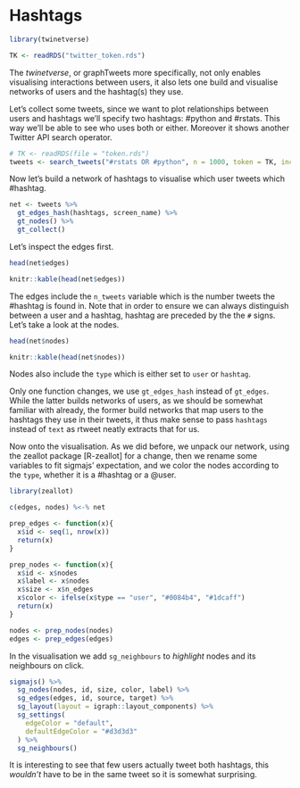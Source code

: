 # Hashtags {#hashtags}

```r
library(twinetverse)

TK <- readRDS("twitter_token.rds")
```

The _twinetverse_, or graphTweets more specifically, not only enables visualising interactions between users, it also lets one build and visualise networks of users and the hashtag(s) they use.

Let's collect some tweets, since we want to plot relationships between users and hashtags we'll specify two hashtags: #python and #rstats. This way we'll be able to see who uses both or either. Moreover it shows another Twitter API search operator.

```r
# TK <- readRDS(file = "token.rds")
tweets <- search_tweets("#rstats OR #python", n = 1000, token = TK, include_rts = FALSE)
```

Now let's build a network of hashtags to visualise which user tweets which #hashtag.

```r
net <- tweets %>% 
  gt_edges_hash(hashtags, screen_name) %>% 
  gt_nodes() %>% 
  gt_collect()
```

Let's inspect the edges first.

```r
head(net$edges)
```

```r
knitr::kable(head(net$edges))
```

The edges include the `n_tweets` variable which is the number tweets the #hashtag is found in. Note that in order to ensure we can always distinguish between a user and a hashtag, hashtag are preceded by the the `#` signs. Let's take a look at the nodes.

```r
head(net$nodes)
```

```r
knitr::kable(head(net$nodes))
```

Nodes also include the `type` which is either set to `user` or `hashtag`.

Only one function changes, we use `gt_edges_hash` instead of `gt_edges`. While the latter builds networks of users, as we should be somewhat familiar with already, the former build networks that map users to the hashtags they use in their tweets, it thus make sense to pass `hashtags` instead of `text` as rtweet neatly extracts that for us.

Now onto the visualisation. As we did before, we unpack our network, using the zeallot package [R-zeallot] for a change, then we rename some variables to fit sigmajs' expectation, and we color the nodes according to the `type`, whether it is a #hashtag or a \@user.

```r
library(zeallot)

c(edges, nodes) %<-% net

prep_edges <- function(x){
  x$id <- seq(1, nrow(x))
  return(x)
}

prep_nodes <- function(x){
  x$id <- x$nodes
  x$label <- x$nodes
  x$size <- x$n_edges
  x$color <- ifelse(x$type == "user", "#0084b4", "#1dcaff") 
  return(x)
}

nodes <- prep_nodes(nodes)
edges <- prep_edges(edges)
```

In the visualisation we add `sg_neighbours` to *highlight* nodes and its neighbours on click.

```r
sigmajs() %>% 
  sg_nodes(nodes, id, size, color, label) %>% 
  sg_edges(edges, id, source, target) %>% 
  sg_layout(layout = igraph::layout_components) %>% 
  sg_settings(
    edgeColor = "default",
    defaultEdgeColor = "#d3d3d3"
  ) %>% 
  sg_neighbours()
```

It is interesting to see that few users actually tweet both hashtags, this _wouldn't_ have to be in the same tweet so it is somewhat surprising.
